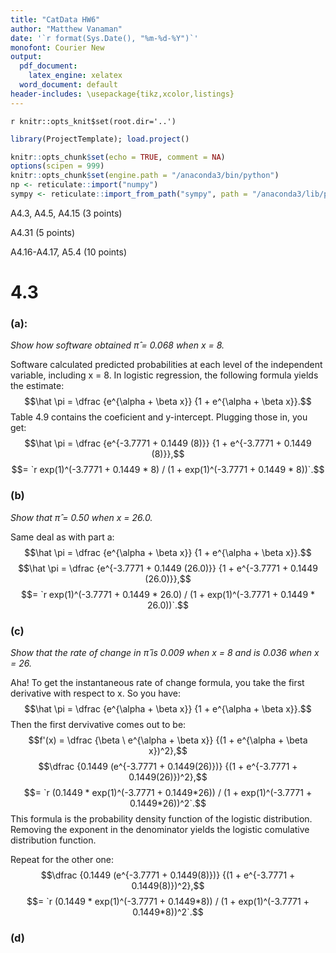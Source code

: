 ```yaml
---
title: "CatData HW6"
author: "Matthew Vanaman"
date: '`r format(Sys.Date(), "%m-%d-%Y")`'
monofont: Courier New
output:
  pdf_document: 
    latex_engine: xelatex
  word_document: default
header-includes: \usepackage{tikz,xcolor,listings}
---
```

`r knitr::opts_knit$set(root.dir='..')`

```r
library(ProjectTemplate); load.project()
```

```r
knitr::opts_chunk$set(echo = TRUE, comment = NA)
options(scipen = 999)
knitr::opts_chunk$set(engine.path = "/anaconda3/bin/python")
np <- reticulate::import("numpy")
sympy <- reticulate::import_from_path("sympy", path = "/anaconda3/lib/python3.7/site-packages")
```

A4.3, A4.5, A4.15 (3 points)

A4.31 (5 points)

A4.16-A4.17, A5.4 (10 points)




# 4.3

### (a): 
*Show how software obtained $\hat \pi$ = 0.068 when x = 8.*

Software calculated predicted probabilities at each level of the independent variable, including x = 8. In logistic regression, the following formula yields the estimate:
$$\hat \pi = \dfrac {e^{\alpha + \beta x}} {1 + e^{\alpha + \beta x}}.$$
Table 4.9 contains the coeficient and y-intercept. Plugging those in, you get:
$$\hat \pi = \dfrac {e^{-3.7771 + 0.1449 (8)}} {1 + e^{-3.7771 + 0.1449 (8)}},$$
$$= `r exp(1)^(-3.7771 + 0.1449 * 8) / (1 + exp(1)^(-3.7771 + 0.1449  * 8))`.$$

### (b)
*Show that $\hat \pi$ = 0.50 when x = 26.0.*

Same deal as with part a:
$$\hat \pi = \dfrac {e^{\alpha + \beta x}} {1 + e^{\alpha + \beta x}}.$$
$$\hat \pi = \dfrac {e^{-3.7771 + 0.1449 (26.0)}} {1 + e^{-3.7771 + 0.1449 (26.0)}},$$
$$= `r exp(1)^(-3.7771 + 0.1449 * 26.0) / (1 + exp(1)^(-3.7771 + 0.1449  * 26.0))`.$$

### (c)
*Show that the rate of change in $\hat \pi$ is 0.009 when x = 8 and is 0.036 when x = 26.*

Aha! To get the instantaneous rate of change formula, you take the first derivative with respect to x. So you have:
$$\hat \pi = \dfrac {e^{\alpha + \beta x}} {1 + e^{\alpha + \beta x}}.$$
Then the first dervivative comes out to be:
$$f'(x) = \dfrac {\beta \ e^{\alpha + \beta x}} {(1 + e^{\alpha + \beta x})^2},$$
$$\dfrac {0.1449 (e^{-3.7771 + 0.1449(26)})} {(1 + e^{-3.7771 + 0.1449(26)})^2},$$
$$= `r (0.1449 * exp(1)^(-3.7771 + 0.1449*26)) / (1 + exp(1)^(-3.7771 + 0.1449*26))^2`.$$
This formula is the probability density function of the logistic distribution. Removing the exponent in the denominator yields the logistic comulative distribution function. \newline

Repeat for the other one:
$$\dfrac {0.1449 (e^{-3.7771 + 0.1449(8)})} {(1 + e^{-3.7771 + 0.1449(8)})^2},$$
$$= `r (0.1449 * exp(1)^(-3.7771 + 0.1449*8)) / (1 + exp(1)^(-3.7771 + 0.1449*8))^2`.$$

### (d)







